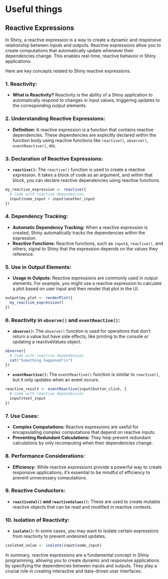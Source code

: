 
# Useful things 

## Reactive Expressions 

In Shiny, a reactive expression is a way to create a dynamic and responsive relationship between inputs and outputs. Reactive expressions allow you to create computations that automatically update whenever their dependencies change. This enables real-time, reactive behavior in Shiny applications.

Here are key concepts related to Shiny reactive expressions:

### 1. **Reactivity:**
   - **What is Reactivity?** Reactivity is the ability of a Shiny application to automatically respond to changes in input values, triggering updates to the corresponding output elements.

### 2. **Understanding Reactive Expressions:**
   - **Definition:** A reactive expression is a function that contains reactive dependencies. These dependencies are explicitly declared within the function body using reactive functions like `reactive()`, `observe()`, `eventReactive()`, etc.

### 3. **Declaration of Reactive Expressions:**
   - **`reactive()`:** The `reactive()` function is used to create a reactive expression. It takes a block of code as an argument, and within that block, you can declare reactive dependencies using reactive functions.

   ```r
   my_reactive_expression <- reactive({
     # Code with reactive dependencies
     input$some_input + input$another_input
   })
   ```

### 4. **Dependency Tracking:**
   - **Automatic Dependency Tracking:** When a reactive expression is created, Shiny automatically tracks the dependencies within the expression.
   - **Reactive Functions:** Reactive functions, such as `input$`, `reactive()`, and others, signal to Shiny that the expression depends on the values they reference.

### 5. **Use in Output Elements:**
   - **Usage in Outputs:** Reactive expressions are commonly used in output elements. For example, you might use a reactive expression to calculate a plot based on user input and then render that plot in the UI.

   ```r
   output$my_plot <- renderPlot({
     my_reactive_expression()
   })
   ```

### 6. **Reactivity in `observe()` and `eventReactive()`:**
   - **`observe()`:** The `observe()` function is used for operations that don't return a value but have side effects, like printing to the console or updating a reactiveValues object.

   ```r
   observe({
     # Code with reactive dependencies
     cat("Something happened!\n")
   })
   ```

   - **`eventReactive()`:** The `eventReactive()` function is similar to `reactive()`, but it only updates when an event occurs.

   ```r
   reactive_result <- eventReactive(input$button_click, {
     # Code with reactive dependencies
     input$text_input
   })
   ```
   
### 7. **Use Cases:**
   - **Complex Computations:** Reactive expressions are useful for encapsulating complex computations that depend on reactive inputs.
   - **Preventing Redundant Calculations:** They help prevent redundant calculations by only recomputing when their dependencies change.

### 8. **Performance Considerations:**
   - **Efficiency:** While reactive expressions provide a powerful way to create responsive applications, it's essential to be mindful of efficiency to prevent unnecessary computations.

### 9. **Reactive Conductors:**
   - **`reactiveVal()` and `reactiveValues()`:** These are used to create mutable reactive objects that can be read and modified in reactive contexts.

### 10. **Isolation of Reactivity:**
   - **`isolate()`:** In some cases, you may want to isolate certain expressions from reactivity to prevent undesired updates.

   ```r
   isolated_value <- isolate(input$some_input)
   ```

In summary, reactive expressions are a fundamental concept in Shiny programming, allowing you to create dynamic and responsive applications by specifying the dependencies between inputs and outputs. They play a crucial role in creating interactive and data-driven user interfaces.

